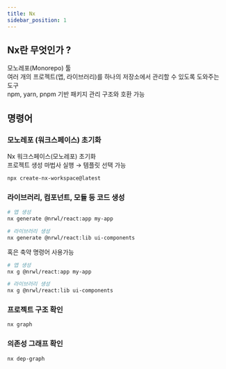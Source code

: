 ```yaml
---
title: Nx
sidebar_position: 1
---
```


## Nx란 무엇인가 ?

모노레포(Monorepo) 툴<br/>
여러 개의 프로젝트(앱, 라이브러리)를 하나의 저장소에서 관리할 수 있도록 도와주는 도구<br/>
npm, yarn, pnpm 기반 패키지 관리 구조와 호환 가능

## 명령어

### 모노레포 (워크스페이스) 초기화
Nx 워크스페이스(모노레포) 초기화<br/>
프로젝트 생성 마법사 실행 → 템플릿 선택 가능
```bash
npx create-nx-workspace@latest
```

### 라이브러리, 컴포넌트, 모듈 등 코드 생성

```bash
# 앱 생성
nx generate @nrwl/react:app my-app

# 라이브러리 생성
nx generate @nrwl/react:lib ui-components
```

혹은 축약 명령어 사용가능

```bash
# 앱 생성
nx g @nrwl/react:app my-app

# 라이브러리 생성
nx g @nrwl/react:lib ui-components
```

### 프로젝트 구조 확인
```bash
nx graph
```

### 의존성 그래프 확인
```bash
nx dep-graph
```